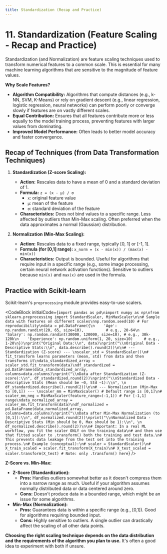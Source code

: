 ```yaml
---
title: Standardization (Recap and Practice)
---
```


# 11. Standardization (Feature Scaling - Recap and Practice)

Standardization (and Normalization) are feature scaling techniques used to transform numerical features to a common scale. This is essential for many machine learning algorithms that are sensitive to the magnitude of feature values.

**Why Scale Features?**
-   **Algorithm Compatibility:** Algorithms that compute distances (e.g., k-NN, SVM, K-Means) or rely on gradient descent (e.g., linear regression, logistic regression, neural networks) can perform poorly or converge slowly if features are on vastly different scales.
-   **Equal Contribution:** Ensures that all features contribute more or less equally to the model training process, preventing features with larger values from dominating.
-   **Improved Model Performance:** Often leads to better model accuracy and faster convergence.

## Recap of Techniques (from Data Transformation Techniques)

1.  **Standardization (Z-score Scaling):**
    -   **Action:** Rescales data to have a mean of 0 and a standard deviation of 1.
    -   **Formula:** `z = (x - μ) / σ`
        -   `x`: original feature value
        -   `μ`: mean of the feature
        -   `σ`: standard deviation of the feature
    -   **Characteristics:** Does not bind values to a specific range. Less affected by outliers than Min-Max scaling. Often preferred when the data approximates a normal (Gaussian) distribution.

2.  **Normalization (Min-Max Scaling):**
    -   **Action:** Rescales data to a fixed range, typically [0, 1] or [-1, 1].
    -   **Formula (for [0,1] range):** `x_norm = (x - min(x)) / (max(x) - min(x))`
    -   **Characteristics:** Output is bounded. Useful for algorithms that require input in a specific range (e.g., some image processing, certain neural network activation functions). Sensitive to outliers because `min(x)` and `max(x)` are used in the formula.

## Practice with Scikit-learn
Scikit-learn's `preprocessing` module provides easy-to-use scalers.

<CodeBlock
  initialCode={`import pandas as pd\nimport numpy as np\nfrom sklearn.preprocessing import StandardScaler, MinMaxScaler\n\n# Sample data with features on different scales\nnp.random.seed(10) # For reproducibility\ndata = pd.DataFrame({\n    'Age': np.random.randint(20, 65, size=10),          # e.g., 20-64\n    'Salary': np.random.randint(30000, 120000, size=10), # e.g., 30k-120k\n    'Experience': np.random.uniform(1, 20, size=10)     # e.g., 1-20\n})\nprint("Original Data:\\n", data)\nprint("\\nOriginal Data - Descriptive Stats:\\n", data.describe().round(2))\n\n# --- Standardization (Z-score) --- \nscaler_std = StandardScaler()\n# fit_transform learns parameters (mean, std) from data and then transforms it\ndata_standardized_array = scaler_std.fit_transform(data)\ndf_standardized = pd.DataFrame(data_standardized_array, columns=data.columns)\nprint("\\nData after Standardization (Z-score):\\n", df_standardized.round(2))\nprint("\\nStandardized Data - Descriptive Stats (Mean should be ~0, Std ~1):\\n", \n      df_standardized.describe().round(2))\n\n# --- Normalization (Min-Max to [0,1]) --- \nscaler_mm = MinMaxScaler() # Default range is [0,1]\n# scaler_mm_neg = MinMaxScaler(feature_range=(-1,1)) # For [-1,1] range\ndata_normalized_array = scaler_mm.fit_transform(data)\ndf_normalized = pd.DataFrame(data_normalized_array, columns=data.columns)\nprint("\\nData after Min-Max Normalization (to [0,1]):\\n", df_normalized.round(2))\nprint("\\nNormalized Data - Descriptive Stats (Min should be 0, Max should be 1):\\n", \n      df_normalized.describe().round(2))\n\n# Important: In a real ML workflow, you fit the scaler ONLY on the training data\n# and then use that fitted scaler to .transform() both the training and test data.\n# This prevents data leakage from the test set into the training process.\n# Example (conceptual):\n# scaler = StandardScaler()\n# X_train_scaled = scaler.fit_transform(X_train)\n# X_test_scaled = scaler.transform(X_test) # Note: only .transform() here`}
/>

**Z-Score vs. Min-Max:**
-   **Z-Score (Standardization):**
    -   **Pros:** Handles outliers somewhat better as it doesn't compress them into a narrow range as much. Useful if your algorithm assumes normally distributed data or data centered around zero.
    -   **Cons:** Doesn't produce data in a bounded range, which might be an issue for some algorithms.
-   **Min-Max (Normalization):**
    -   **Pros:** Guarantees data is within a specific range (e.g., [0,1]). Good for algorithms requiring bounded input.
    -   **Cons:** Highly sensitive to outliers. A single outlier can drastically affect the scaling of all other data points.

**Choosing the right scaling technique depends on the data distribution and the requirements of the algorithm you plan to use.** It's often a good idea to experiment with both if unsure.